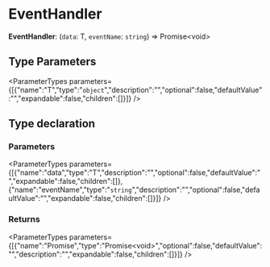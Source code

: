 
# EventHandler

 **EventHandler**: (`data`: T, `eventName`: `string`) => Promise&#60;void&#62;

## Type Parameters

<ParameterTypes parameters={[{"name":"T","type":"`object`","description":"","optional":false,"defaultValue":"","expandable":false,"children":[]}]} />

## Type declaration

### Parameters

<ParameterTypes parameters={[{"name":"data","type":"T","description":"","optional":false,"defaultValue":"","expandable":false,"children":[]},{"name":"eventName","type":"`string`","description":"","optional":false,"defaultValue":"","expandable":false,"children":[]}]} />

### Returns

<ParameterTypes parameters={[{"name":"Promise","type":"Promise&#60;void&#62;","optional":false,"defaultValue":"","description":"","expandable":false,"children":[]}]} />
